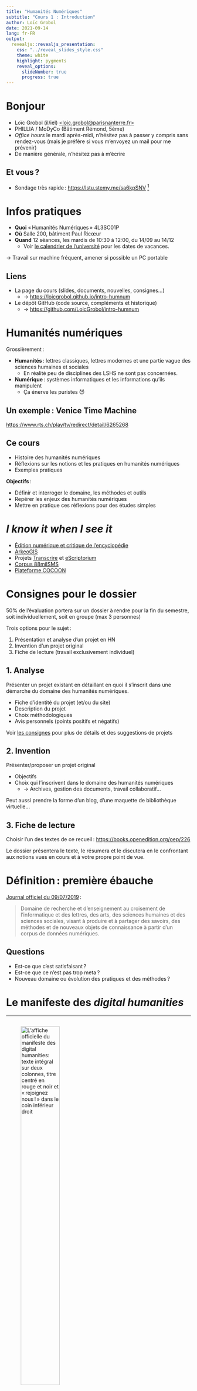 ```yaml
---
title: "Humanités Numériques"
subtitle: "Cours 1 : Introduction"
author: Loïc Grobol
date: 2021-09-14
lang: fr-FR
output:
  revealjs::revealjs_presentation:
    css: "../reveal_slides_style.css"
    theme: white
    highlight: pygments
    reveal_options:
      slideNumber: true
      progress: true
---
```


[comment]: <> "LTeX: language=fr"

# Bonjour

- Loïc Grobol (il/iel) [<loic.grobol@parisnanterre.fr>](mailto:loic.grobol@parisnanterre.fr)
- PHILLIA / MoDyCo (Bâtiment Rémond, 5ème)
- *Office hours* le mardi après-midi, n'hésitez pas à passer y compris sans rendez-vous (mais je
  préfère si vous m'envoyez un mail pour me prévenir)
- De manière générale, n'hésitez pas à m'écrire

## Et vous ?

- Sondage très rapide : <https://lstu.stemy.me/sa6kpSNV> [^longpollurl]

[^longpollurl]: <https://framaforms.org/composition-du-cours-humanites-numeriques-1631014848>

# Infos pratiques

- **Quoi** « Humanités Numériques » 4L3SC01P
- **Où** Salle 200, bâtiment Paul Ricœur
- **Quand** 12 séances, les mardis de 10:30 à 12:00, du 14/09 au 14/12
  - Voir [le calendrier de
    l'université](https://etudiants.parisnanterre.fr/calendrier-universitaire-2021-2022-1018180.kjsp)
    pour les dates de vacances.

→ Travail sur machine fréquent, amener si possible un PC portable

## Liens

- La page du cours (slides, documents, nouvelles, consignes…)
  - → <https://loicgrobol.github.io/intro-humnum>
- Le dépôt GitHub (code source, compléments et historique)
  - → <https://github.com/LoicGrobol/intro-humnum>

# Humanités numériques

Grossièrement :

- **Humanités** : lettres classiques, lettres modernes et une partie vague des sciences humaines et
  sociales
  - En réalité peu de disciplines des LSHS ne sont pas concernées.
- **Numérique** : systèmes informatiques et les informations qu'ils manipulent
  - Ça énerve les puristes 😈

## Un exemple : Venice Time Machine

<https://www.rts.ch/play/tv/redirect/detail/6265268>

## Ce cours

- Histoire des humanités numériques
- Réflexions sur les notions et les pratiques en humanités numériques
- Exemples pratiques

**Objectifs** :

- Définir et interroger le domaine, les méthodes et outils
- Repérer les enjeux des humanités numériques
- Mettre en pratique ces réflexions pour des études simples

# *I know it when I see it*

- [Édition numérique et critique de l'encyclopédie](http://enccre.academie-sciences.fr/encyclopedie/)
- [ArkeoGIS](https://arkeogis.org/examples-2/)
- Projets [Transcrire](https://transcrire.huma-num.fr/) et  [eScriptorium](https://ephenum.hypotheses.org/1412)
- [Corpus 88milSMS](http://88milsms.huma-num.fr/index.html)
- [Plateforme COCOON](https://cocoon.huma-num.fr/exist/crdo/)

# Consignes pour le dossier

50% de l'évaluation portera sur un dossier à rendre pour la fin du semestre, soit individuellement,
soit en groupe (max 3 personnes)

Trois options pour le sujet :

1. Présentation et analyse d’un projet en HN
2. Invention d'un projet original
3. Fiche de lecture (travail exclusivement individuel)

## 1. Analyse

Présenter un projet existant en détaillant en quoi il s’inscrit dans une démarche du domaine des
humanités numériques.

- Fiche d’identité du projet (et/ou du site)
- Description du projet
- Choix méthodologiques
- Avis personnels (points positifs et négatifs)

Voir [les consignes](projets.md) pour plus de détails et des suggestions de projets

## 2. Invention

Présenter/proposer un projet original

- Objectifs
- Choix qui l'inscrivent dans le domaine des humanités numériques
  - → Archives, gestion des documents, travail collaboratif…

Peut aussi prendre la forme d’un blog, d’une maquette de bibliothèque virtuelle…

## 3. Fiche de lecture

Choisir l’un des textes de ce recueil : <https://books.openedition.org/oep/226>

Le dossier présentera le texte, le résumera et le discutera en le confrontant
aux notions vues en cours et à votre propre point de vue.

# Définition : première ébauche

[Journal officiel du 09/07/2019](https://www.legifrance.gouv.fr/jorf/id/JORFTEXT000038736904) :

> Domaine de recherche et d’enseignement au croisement de l’informatique et des lettres, des arts,
> des sciences humaines et des sciences sociales, visant à produire et à partager des savoirs, des
> méthodes et de nouveaux objets de connaissance à partir d’un corpus de données numériques.

## Questions

- Est-ce que c'est satisfaisant ?
- Est-ce que ce n'est pas trop meta ?
- Nouveau domaine ou évolution des pratiques et des méthodes ?

# Le manifeste des *digital humanities*

---

<div style= "float:right;position:relative;">
![L'affiche officielle du manifeste des digital humanities: texte intégral sur deux colonnes, titre
centré en rouge et noir et « rejoignez nous ! » dans le coin inférieur
droit](pics/affiche_manifeste.png){width=50%}
</div>

---

Texte collectif, publié à l'issue du premier ThatCamp en 2010, édité par Pierre Mounier.

Publié en intégralité dans le [Journal des
Anthropologues](https://journals.openedition.org/jda/3652) (accompagné d'une courte introduction qui
vaut la lecture)

## Définition

> 1\. Le tournant numérique pris par la société modifie et
> interroge les conditions de production et de diffusion des
> savoirs.

---

Périmètre du domaine et positionnement épistémologique :

> 2\. Pour nous, les *digital humanities* concernent l’ensemble
> des Sciences humaines et sociales, des Arts et des Lettres.
> Les *digital humanities* ne font pas table rase du passé.
> Elles s’appuient, au contraire, sur l’ensemble des
> paradigmes, savoir-faire et connaissances propres à ces
> disciplines, tout en mobilisant les outils et les perspectives
> singulières du champ du numérique.

---

Définition d’une discipline :

> 3\. Les *digital humanities* désignent une transdiscipline,
> porteuse des méthodes, des dispositifs et des perspectives
> heuristiques liés au numérique dans le domaine des
> Sciences humaines et sociales.

## Situation

> 4\. Nous constatons :

Émergence de centres :

> - que se sont multipliées les expérimentations dans le domaine du numérique en Sciences humaines
>   et sociales depuis un demi-siècle. Qu’ont émergé, plus récemment, des centres de *digital
>   humanities*, qui sont tous, à l’heure actuelle, des prototypes ou des lieux d’application
>   spécifique d’une approche des *digital humanities* ;

---

Contrainte du numérique :

> - que le numérique induit une présence plus forte des contraintes techniques et donc
>   économiques dans la recherche ; que cette contrainte est une opportunité pour faire
>   évoluer le travail collectif ;

---

Méthodes :

> - qu’il existe un certain nombre de méthodes éprouvées, inégalement connues et
>   partagées ;

---

Communautés :

> - qu’existent de multiples communautés particulières issues de l’intérêt pour des pratiques, des
>   outils ou des objets transversaux divers (encodage de sources textuelles, systèmes d’information
>   géographique, lexicométrie, numérisation du patrimoine culturel, scientifique et technique,
>   cartographie du web, fouille de données, 3D, archives orales, arts et littératures numériques et
>   hypermédiatiques, etc.), ces communautés étant en train de converger pour former le champ des
>   *digital humanities*.

## Déclaration

Création d'une communauté :

> 5\. Nous, acteurs des *digital humanities*, nous nous
> constituons en communauté de pratique solidaire,
> ouverte, accueillante et libre d’accès.
> 6\. Nous sommes une communauté sans frontières. Nous
> sommes une communauté multilingue et
> multidisciplinaire.

---

Positionnement scientifique et politique :

> 7\. Nous avons pour objectifs le progrès de la
> connaissance, le renforcement de la qualité de la
> recherche dans nos disciplines, et l’enrichissement du
> savoir et du patrimoine collectif, au-delà de la seule
> sphère académique.
>
> 8\. Nous appelons à l’intégration de la culture numérique
> dans la définition de la culture générale du XXIe siècle.

## Orientations

Libre accès par la documentation et interopérabilité :

> 9\. Nous lançons un appel pour l’accès libre aux données et aux métadonnées. Celles-ci doivent
> être documentées et interopérables, autant techniquement que conceptuellement.

---

Libre accès : par les conditions juridiques :

> 10\. Nous sommes favorables à la diffusion, à la circulation et au libre enrichissement des
> méthodes, du code, des formats et des résultats de la recherche.

---

Formations, diplômes, compétences :

> 11\. Nous appelons à l’intégration de formations aux *digital humanities* au sein des cursus en
> Sciences humaines et sociales, en Arts et en Lettres. Nous souhaitons également la création de
> diplômes spécifiques aux *digital humanitie*s et le développement de formations professionnelles
> dédiées. Enfin, nous souhaitons que ces compétences soient prises en compte dans les recrutements
> et les évolutions de carrière.

## Orientations


> 12\. Nous nous engageons dans l’édification d’une **compétence collective** s’appuyant
> sur un vocabulaire commun, compétence collective qui procède du travail de
> l’ensemble des acteurs. Cette compétence collective a vocation à devenir un bien
> commun. Elle constitue une opportunité scientifique, mais aussi une opportunité
> d’insertion professionnelle, dans tous les secteurs.

---

> 13\. Nous souhaitons participer à la définition et à la diffusion de **bonnes pratiques**,
> correspondant à des besoins disciplinaires et transdisciplinaires identifiés, qui soient
> évolutives et issues d’un débat puis d’un consensus au sein des communautés
> concernées. L’ouverture fondamentale des *digital humanities* assure néanmoins une
> approche pragmatique des protocoles et des visions, qui maintient le droit à la
> coexistence de méthodes différentes et concurrentes, au profit de l’enrichissement de
> la réflexion et des pratiques.

---

> 14\. Nous appelons à la construction de **cyberinfrastructures** évolutives répondant à
> des besoins réels. Ces cyberinfrastructures se construiront de façon itérative,
> s’appuyant sur le constat de méthodes et d’approches qui font leurs preuves au sein
> des communautés de recherche.

## Résumé

Acter, définir, orienter

- Définition des humanités numériques
- Positionnement sur l’émergence d’une discipline
- Un programme

---

- Place des communautés (une façon de faire de la science ?)
- Place des « communs »
  - Relation aux données (mémoire, archive, documents numériques…) : libre accès
  - Les conditions techniques et juridiques (intéropérabilité, propriété)
- L’importance de l’accès
- Méthodes, pratiques (des méthodes et pratiques liées au numérique)
- Cyberinfrastructures
